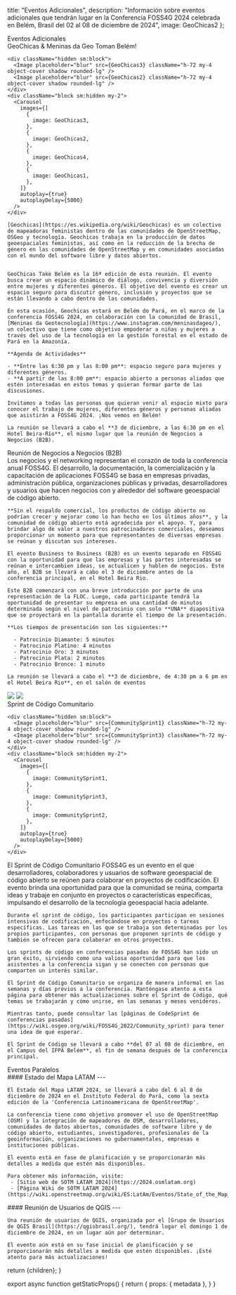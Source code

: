 
  title: "Eventos Adicionales",
  description: "Información sobre eventos adicionales que tendrán lugar en la Conferencia FOSS4G 2024 celebrada en Belém, Brasil del 02 al 08 de diciembre de 2024",
  image: GeoChicas2
};

<div className="sm:hidden">
<Heading bubble>Eventos Adicionales</Heading>
</div>

<Heading bubble color="orange">
  GeoChicas &amp; Meninas da Geo Toman Belém!
</Heading>

<div className="sm:grid sm:grid-cols-12 gap-4">
  <div className="col-span-5 rounded-lg overflow-hidden">

    <div className="hidden sm:block">
      <Image placeholder="blur" src={GeoChicas3} className="h-72 my-4 object-cover shadow rounded-lg" />
      <Image placeholder="blur" src={GeoChicas2} className="h-72 my-4 object-cover shadow rounded-lg" />
    </div>
    <div className="block sm:hidden my-2">
      <Carousel
        images={[
          {
            image: GeoChicas3,
          },
          {
            image: GeoChicas2,
          },
          {
            image: GeoChicas4,
          },
          {
            image: GeoChicas1,
          },
        ]}
        autoplay={true}
        autoplayDelay={5000}
      />
    </div>

  </div>
  <div className="col-span-7">

    [Geochicas](https://es.wikipedia.org/wiki/Geochicas) es un colectivo de mapeadoras feministas dentro de las comunidades de OpenStreetMap, OSGeo y tecnología. Geochicas trabaja en la producción de datos geoespaciales feministas, así como en la reducción de la brecha de género en las comunidades de OpenStreetMap y en comunidades asociadas con el mundo del software libre y datos abiertos.


    GeoChicas Take Belém es la 16ª edición de esta reunión. El evento busca crear un espacio dinámico de diálogo, convivencia y diversión entre mujeres y diferentes géneros. El objetivo del evento es crear un espacio seguro para discutir género, inclusión y proyectos que se están llevando a cabo dentro de las comunidades.

    En esta ocasión, Geochicas estará en Belém do Pará, en el marco de la conferencia FOSS4G 2024, en colaboración con la comunidad de Brasil, [Meninas da Geotecnología](https://www.instagram.com/meninasdageo/), un colectivo que tiene como objetivo empoderar a niñas y mujeres a través del uso de la tecnología en la gestión forestal en el estado de Pará en la Amazonía.

    **Agenda de Actividades**

    - **Entre las 6:30 pm y las 8:00 pm**: espacio seguro para mujeres y diferentes géneros.
    - **A partir de las 8:00 pm**: espacio abierto a personas aliadas que estén interesadas en estos temas y quieran formar parte de las discusiones.

    Invitamos a todas las personas que quieran venir al espacio mixto para conocer el trabajo de mujeres, diferentes géneros y personas aliadas que asistirán a FOSS4G 2024. ¡Nos vemos en Belém!

    La reunión se llevará a cabo el **3 de diciembre, a las 6:30 pm en el Hotel Beira-Río**, el mismo lugar que la reunión de Negocios a Negocios (B2B).

  </div>
</div>

<Heading bubble color="red">
  Reunión de Negocios a Negocios (B2B)
</Heading>

<div className="grid grid-cols-1 sm:grid-cols-12 gap-4">
  <div className="sm:col-span-7 order-last sm:order-first">
    Los negocios y el networking representan el corazón de toda la conferencia anual FOSS4G. El desarrollo, la documentación, la comercialización y la capacitación de aplicaciones FOSS4G se basa en empresas privadas, administración pública, organizaciones públicas y privadas, desarrolladores y usuarios que hacen negocios con y alrededor del software geoespacial de código abierto.

    **Sin el respaldo comercial, los productos de código abierto no podrían crecer y mejorar como lo han hecho en los últimos años**, y la comunidad de código abierto está agradecida por el apoyo. Y, para brindar algo de valor a nuestros patrocinadores comerciales, deseamos proporcionar un momento para que representantes de diversas empresas se reúnan y discutan sus intereses.

    El evento Business to Business (B2B) es un evento separado en FOSS4G con la oportunidad para que las empresas y las partes interesadas se reúnan e intercambien ideas, se actualicen y hablen de negocios. Este año, el B2B se llevará a cabo el 3 de diciembre antes de la conferencia principal, en el Hotel Beira Rio.

    Este B2B comenzará con una breve introducción por parte de una representación de la FLOC. Luego, cada participante tendrá la oportunidad de presentar su empresa en una cantidad de minutos determinada según el nivel de patrocinio con solo **UNA** diapositiva que se proyectará en la pantalla durante el tiempo de la presentación.

    **Los tiempos de presentación son los siguientes:**

      - Patrocinio Diamante: 5 minutos
      - Patrocinio Platino: 4 minutos
      - Patrocinio Oro: 3 minutos
      - Patrocinio Plata: 2 minutos
      - Patrocinio Bronce: 1 minuto

    La reunión se llevará a cabo el **3 de diciembre, de 4:30 pm a 6 pm en el Hotel Beira Rio**, en el salón de eventos

  </div>

<div className="sm:col-span-5 rounded-lg overflow-hidden order-first sm:order-last">
  <div className="hidden sm:block">

  <Image placeholder="blur" src={BeiraRio1} className="h-72 my-4 object-cover shadow rounded-lg" />
  <Image placeholder="blur" src={BeiraRio3} className="h-72 my-4 object-cover shadow rounded-lg" />
  </div>
  <div className="block sm:hidden my-2">
    <Carousel
      images={[
        {
          image: BeiraRio1,
        },
        {
          image: BeiraRio3,
        },
        {
          image: BeiraRio2,
        },
      ]}
      autoplay={true}
      autoplayDelay={5000}
    />
  </div>

</div>
</div>

<Heading bubble color="green">
  Sprint de Código Comunitario
</Heading>

<div className="sm:grid sm:grid-cols-12 gap-4">
  <div className="col-span-5 rounded-lg overflow-hidden">

    <div className="hidden sm:block">
      <Image placeholder="blur" src={CommunitySprint1} className="h-72 my-4 object-cover shadow rounded-lg" />
      <Image placeholder="blur" src={CommunitySprint3} className="h-72 my-4 object-cover shadow rounded-lg" />
    </div>
    <div className="block sm:hidden my-2">
      <Carousel
        images={[
          {
            image: CommunitySprint1,
          },
          {
            image: CommunitySprint3,
          },
          {
            image: CommunitySprint2,
          },
        ]}
        autoplay={true}
        autoplayDelay={5000}
      />
    </div>

  </div>
  <div className="col-span-7">
    El Sprint de Código Comunitario FOSS4G es un evento en el que desarrolladores, colaboradores y usuarios de software geoespacial de código abierto se reúnen para colaborar en proyectos de codificación. El evento brinda una oportunidad para que la comunidad se reúna, comparta ideas y trabaje en conjunto en proyectos o características específicas, impulsando el desarrollo de la tecnología geoespacial hacia adelante.

    Durante el sprint de código, los participantes participan en sesiones intensivas de codificación, enfocándose en proyectos o tareas específicas. Las tareas en las que se trabaja son determinadas por los propios participantes, con personas que proponen sprints de código y también se ofrecen para colaborar en otros proyectos.

    Los sprints de código en conferencias pasadas de FOSS4G han sido un gran éxito, sirviendo como una valiosa oportunidad para que los asistentes a la conferencia sigan y se conecten con personas que comparten un interés similar.

    El Sprint de Código Comunitario se organiza de manera informal en las semanas y días previos a la conferencia. Manténgase atento a esta página para obtener más actualizaciones sobre el Sprint de Código, qué temas se trabajarán y cómo unirse, en las semanas y meses venideros.

    Mientras tanto, puede consultar las [páginas de CodeSprint de conferencias pasadas](https://wiki.osgeo.org/wiki/FOSS4G_2022/Community_sprint) para tener una idea de qué esperar.

    El Sprint de Código se llevará a cabo **del 07 al 08 de diciembre, en el Campus del IFPA Belém**, el fin de semana después de la conferencia principal.
  </div>
</div>

<Heading bubble color="blue">
  Eventos Paralelos
</Heading>

<div className="grid grid-cols-1 sm:grid-cols-2 gap-4">
  <div className="">
    #### Estado del Mapa LATAM
    ---

    El Estado del Mapa LATAM 2024, se llevará a cabo del 6 al 8 de diciembre de 2024 en el Instituto Federal do Pará, como la sexta edición de la 'Conferencia Latinoamericana de OpenStreetMap'.
    
    La conferencia tiene como objetivo promover el uso de OpenStreetMap (OSM) y la integración de mapeadores de OSM, desarrolladores, comunidades de datos abiertos, comunidades de software libre y de código abierto, estudiantes, investigadores, profesionales de la geoinformación, organizaciones no gubernamentales, empresas e instituciones públicas.

    El evento está en fase de planificación y se proporcionarán más detalles a medida que estén más disponibles.

    Para obtener más información, visite:
     - [Sitio web de SOTM LATAM 2024](https://2024.osmlatam.org)
     - [Página Wiki de SOTM LATAM 2024](https://wiki.openstreetmap.org/wiki/ES:LatAm/Eventos/State_of_the_Map_Latam_2024)

  </div>
  <div className="">
    #### Reunión de Usuarios de QGIS
    ---
  
    Una reunión de usuarios de QGIS, organizada por el [Grupo de Usuarios de QGIS Brasil](https://qgisbrasil.org/), tendrá lugar el domingo 1 de diciembre de 2024, en un lugar aún por determinar.

    El evento aún está en su fase inicial de planificación y se proporcionarán más detalles a medida que estén disponibles. ¡Esté atento para más actualizaciones!
    
  </div>
</div>

  return <MdxLayout metadata={metadata}>{children}</MdxLayout>;
}

export async function getStaticProps() {
  return {
    props: {
      metadata
    },
  }
}
